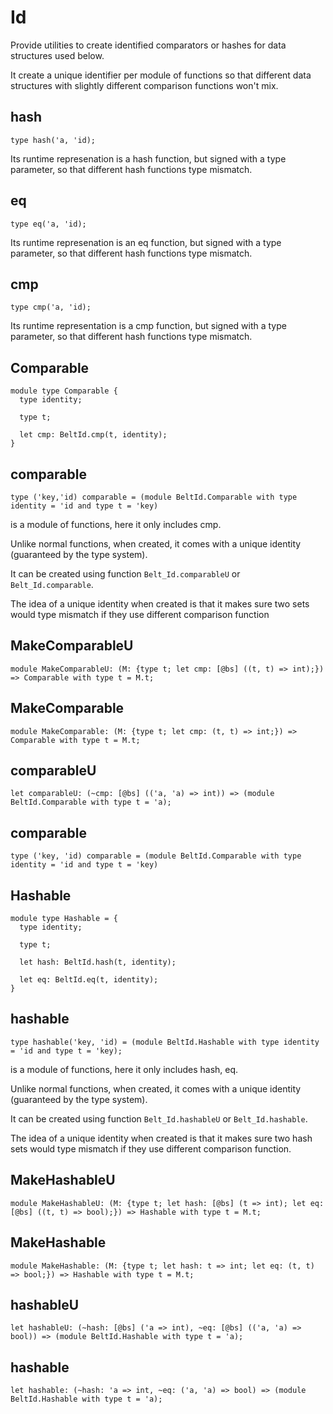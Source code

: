 # Id

<Intro>

Provide utilities to create identified comparators or hashes for data
structures used below.

It create a unique identifier per module of functions so that different data
structures with slightly different comparison functions won't mix.

</Intro>

## hash

```re sig
type hash('a, 'id);
```

Its runtime represenation is a hash function, but signed with a type parameter, so that different hash functions type mismatch.

## eq

```re sig
type eq('a, 'id);
```

Its runtime represenation is an eq function, but signed with a type parameter, so that different hash functions type mismatch.

## cmp

```re sig
type cmp('a, 'id);
```

Its runtime representation is a cmp function, but signed with a type parameter, so that different hash functions type mismatch.

## Comparable

```re sig
module type Comparable {
  type identity;

  type t;

  let cmp: BeltId.cmp(t, identity);
}
```

## comparable

```re sig
type ('key,'id) comparable = (module BeltId.Comparable with type identity = 'id and type t = 'key)
```

is a module of functions, here it only includes cmp.

Unlike normal functions, when created, it comes with a unique identity (guaranteed by the type system).

It can be created using function `Belt_Id.comparableU` or `Belt_Id.comparable`.

The idea of a unique identity when created is that it makes sure two sets would type mismatch if they use different comparison function

## MakeComparableU

```re sig
module MakeComparableU: (M: {type t; let cmp: [@bs] ((t, t) => int);}) => Comparable with type t = M.t;
```

## MakeComparable

```re sig
module MakeComparable: (M: {type t; let cmp: (t, t) => int;}) => Comparable with type t = M.t;
```

## comparableU

```re sig
let comparableU: (~cmp: [@bs] (('a, 'a) => int)) => (module BeltId.Comparable with type t = 'a);
```

## comparable

```re sig
type ('key, 'id) comparable = (module BeltId.Comparable with type identity = 'id and type t = 'key)
```

## Hashable

```re sig
module type Hashable = {
  type identity;

  type t;

  let hash: BeltId.hash(t, identity);

  let eq: BeltId.eq(t, identity);
}
```

## hashable

```re sig
type hashable('key, 'id) = (module BeltId.Hashable with type identity = 'id and type t = 'key);
```

is a module of functions, here it only includes hash, eq.

Unlike normal functions, when created, it comes with a unique identity (guaranteed by the type system).

It can be created using function `Belt_Id.hashableU` or `Belt_Id.hashable`.

The idea of a unique identity when created is that it makes sure two hash sets would type mismatch if they use different comparison function.

## MakeHashableU

```re sig
module MakeHashableU: (M: {type t; let hash: [@bs] (t => int); let eq: [@bs] ((t, t) => bool);}) => Hashable with type t = M.t;
```

## MakeHashable

```re sig
module MakeHashable: (M: {type t; let hash: t => int; let eq: (t, t) => bool;}) => Hashable with type t = M.t;
```

## hashableU

```re sig
let hashableU: (~hash: [@bs] ('a => int), ~eq: [@bs] (('a, 'a) => bool)) => (module BeltId.Hashable with type t = 'a);
```

## hashable

```re sig
let hashable: (~hash: 'a => int, ~eq: ('a, 'a) => bool) => (module BeltId.Hashable with type t = 'a);
```
